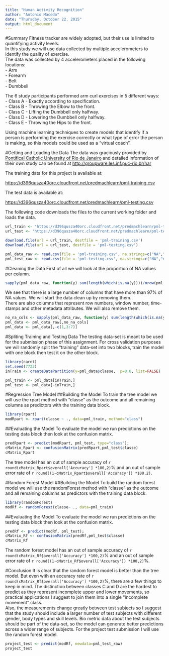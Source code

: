 ```yaml
---
title: "Human Activity Recognition"
author: "Antonio Macedo"
date: "Thursday, October 22, 2015"
output: html_document
---
```


#Summary
Fitness tracker are widely adopted, but their use is limited to quantifying activity levels.  
In this study we will use data collected by multiple accelerometers to identify the quality of exercise.  
The data was collected by 4 accelerometers placed in the following locations:  
- Arm  
- Forearm  
- Belt  
- Dumbbell  

The 6 study participants performed arm curl exercises in 5 different ways:  
- Class A - Exactly according to specification.  
- Class B - Throwing the Elbow to the front.  
- Class C - Lifting the Dumbbell only halfway.  
- Class D - Lowering the Dumbbell only halfway.  
- Class E - Throwing the Hips to the front.  

Using machine learning techniques to create models that identify if a person is performing the exercise correctly or what type of error the person is making, so this models could be used as a "virtual coach".

#Getting and Loading the Data
The data was graciously provided by [Pontifical Catholic University of Rio de Janeiro](http://www.puc-rio.br/english/)
and detailed information of their own study can be found at <http://groupware.les.inf.puc-rio.br/har>

The training data for this project is available at: 

<https://d396qusza40orc.cloudfront.net/predmachlearn/pml-training.csv>

The test data is available at: 

<https://d396qusza40orc.cloudfront.net/predmachlearn/pml-testing.csv>

The following code downloads the files to the current working folder and loads the data.  
```r
url_train <- 'https://d396qusza40orc.cloudfront.net/predmachlearn/pml-training.csv'
url_test <- 'https://d396qusza40orc.cloudfront.net/predmachlearn/pml-testing.csv'

download.file(url = url_train, destfile = 'pml-training.csv')
download.file(url = url_test, destfile = 'pml-testing.csv')

pml_data_raw <- read.csv(file = 'pml-training.csv', na.strings=c("NA","#DIV/0!",""))
pml_test_raw <- read.csv(file = 'pml-testing.csv', na.strings=c("NA","#DIV/0!",""))

```


#Cleaning the Data
First of all we will look at the proportion of NA values per column.
```r
sapply(pml_data_raw, function(y) sum(length(which(is.na(y))))/nrow(pml_data_raw) )
```

We see that there is a large number of columns that have more than 97% of NA values. We will start the data clean up by removing them.  
There are also columns that represent row numbers, window number, time-stamps and other metadata attributes. We will also remove them.
```r
no_na_cols <- sapply(pml_data_raw, function(y) sum(length(which(is.na(y))))==0 )
pml_data <- pml_data_raw[,no_na_cols]
pml_data <- pml_data[,-c(1,3:7)]
```


#Spliting Training and Testing Data
The testing data-set is meant to be used for the submission phase of this assignment.
For cross validation purposes we will randomly split the "training" data-set into two blocks, train the model with one block then test it on the other block.
```r
library(caret)
set.seed(7722)
inTrain <- createDataPartition(y=pml_data$classe,  p=0.6, list=FALSE)

pml_train <- pml_data[inTrain,]
pml_test <- pml_data[-inTrain,]
```

#Regression Tree Model
##Building the Model
To train the tree model we will use the rpart method with "classe" as the outcome and all remaining columns as predictors with the training data block.
```r
library(rpart)
modRpart <- rpart(classe ~ ., data=pml_train, method="class")
```

##Evaluating the Model
To evaluate the model we run predictions on the testing data block then look at the confusion matrix.
```r
predRpart <- predict(modRpart, pml_test, type="class");
cMatrix_Rpart <- confusionMatrix(predRpart,pml_test$classe)
cMatrix_Rpart
```
The tree model has an out of sample accuracy of `r round(cMatrix_Rpart$overall['Accuracy'] *100,2)`% and an out of sample error rate of `r round((1-cMatrix_Rpart$overall['Accuracy']) *100,2)`.  

#Random Forest Model
##Building the Model
To build the random forest model we will use the randomForest method with "classe" as the outcome and all remaining columns as predictors with the training data block.
```r
library(randomForest)
modRf <- randomForest(classe~ ., data=pml_train)
```

##Evaluating the Model
To evaluate the model we run predictions on the testing data block then look at the confusion matrix.
```r
predRf <- predict(modRf, pml_test);
cMatrix_Rf <- confusionMatrix(predRf,pml_test$classe)
cMatrix_Rf
```
The random forest model has an out of sample accuracy of `r round(cMatrix_Rf$overall['Accuracy'] *100,2)`% and an out of sample error rate of `r round((1-cMatrix_Rf$overall['Accuracy']) *100,2)`%.  


#Conclusion
It is clear that the random forest model is better than the tree model. But even with an accuracy rate of `r round(cMatrix_Rf$overall['Accuracy'] *100,2)`%, there are a few things to keep in mind.
The distinction between classes C and D are the hardest to predict as they represent incomplete upper and lower movements, so practical applications I suggest to join them into a single "incomplete movement" class.  
Also, the measurements change greatly between test subjects so I suggest that the study should include a larger number of test subjects with different gender, body types and skill levels. Bio metric data about the test subjects should be part of the data-set, so the model can generate better predictions across a wider range of subjects.
For the project test submission I will use the random forest model.

```r
project_test <- predict(modRf, newdata=pml_test_raw)
project_test
```


